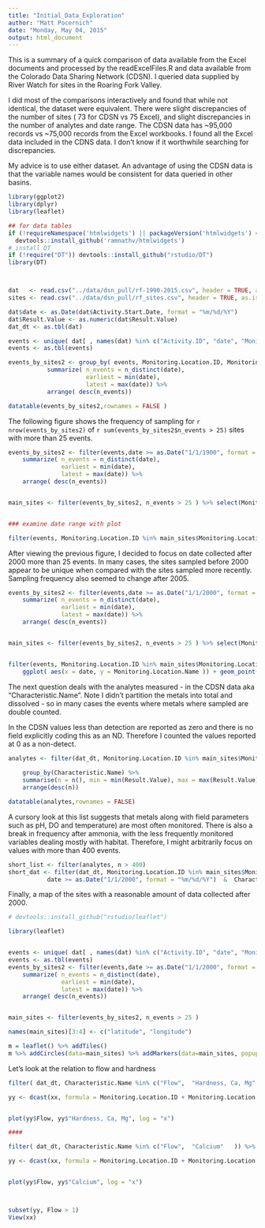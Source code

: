 ```yaml
---
title: "Initial_Data_Exploration"
author: "Matt Pocernich"
date: "Monday, May 04, 2015"
output: html_document
---
```


This is a summary of a quick comparison of data available from the Excel documents and processed by the readExcelFiles.R  and data available from the Colorado Data Sharing Network (CDSN).  I queried data supplied by River Watch for sites in the Roaring Fork Valley. 

I did most of the comparisons interactively and found that while not identical, the dataset were equivalent.  There were slight discrepancies of the number of sites ( 73 for CDSN vs 75 Excel), and slight discrepancies in the number of analytes and date range.  The CDSN data has ~95,000 records vs ~75,000 records from the Excel workbooks.  I found all the Excel data included in the CDNS data.  I don't know if it worthwhile searching for discrepancies.  

My advice is to use either dataset.  An advantage of using the CDSN data is that the variable names would be consistent for data queried in other basins.


```r
library(ggplot2)
library(dplyr)
library(leaflet)

## for data tables
if (!requireNamespace('htmlwidgets') || packageVersion('htmlwidgets') <= '0.3.2')
  devtools::install_github('ramnathv/htmlwidgets')
# install DT
if (!require("DT")) devtools::install_github("rstudio/DT")
library(DT)



dat   <- read.csv("../data/dsn_pull/rf-1990-2015.csv", header = TRUE, as.is = TRUE)
sites <- read.csv("../data/dsn_pull/rf_sites.csv", header = TRUE, as.is = TRUE )

dat$date <- as.Date(dat$Activity.Start.Date, format = "%m/%d/%Y")
dat$Result.Value <- as.numeric(dat$Result.Value)
dat_dt <- as.tbl(dat)

events <- unique( dat[ , names(dat) %in% c("Activity.ID", "date", "Monitoring.Location.ID", "Monitoring.Location.Name" ) ] )       
events <- as.tbl(events)

events_by_sites2 <- group_by( events, Monitoring.Location.ID, Monitoring.Location.Name )%>% 
           summarize( n_events = n_distinct(date),
                      earliest = min(date), 
                      latest = max(date)) %>% 
           arrange( desc(n_events))

datatable(events_by_sites2,rownames = FALSE )

```


The following figure shows the frequency of sampling for `r nrow(events_by_sites2)` of `r sum(events_by_sites2$n_events > 25) ` sites with more than 25 events.  

```r

events_by_sites2 <- filter(events,date >= as.Date("1/1/1900", format = "%m/%d/%Y") )  %>% group_by(Monitoring.Location.ID )%>% 
    summarize( n_events = n_distinct(date),
               earliest = min(date), 
               latest = max(date)) %>% 
    arrange( desc(n_events))


main_sites <- filter(events_by_sites2, n_events > 25 ) %>% select(Monitoring.Location.ID)


### examine date range with plot

filter(events, Monitoring.Location.ID %in% main_sites$Monitoring.Location.ID) %>% ggplot( aes(x = date, y = Monitoring.Location.Name )) + geom_point()
```


After viewing the previous figure, I decided to focus on date collected after 2000 more than 25 events.  In many cases, the sites sampled before 2000 appear to be unique when compared with the sites sampled more recently.  Sampling frequency also seemed to change after 2005.


```r


events_by_sites2 <- filter(events,date >= as.Date("1/1/2000", format = "%m/%d/%Y") )  %>% group_by(Monitoring.Location.ID )%>% 
    summarize( n_events = n_distinct(date),
               earliest = min(date), 
               latest = max(date)) %>% 
    arrange( desc(n_events))


main_sites <- filter(events_by_sites2, n_events > 25 ) %>% select(Monitoring.Location.ID)


filter(events, Monitoring.Location.ID %in% main_sites$Monitoring.Location.ID & date >= as.Date("1/1/2000", format = "%m/%d/%Y") ) %>% 
    ggplot( aes(x = date, y = Monitoring.Location.Name )) + geom_point()

```


The next question deals with the analytes measured -  in the CDSN data aka "Characteristic.Name".  Note I didn't partition the metals into total and dissolved - so in many cases the events where metals where sampled are double counted.

In the CDSN values less than detection are reported as zero and there is no field explicitly coding this as an ND.  Therefore I counted the values reported at 0 as a non-detect. 

```r
analytes <- filter(dat_dt, Monitoring.Location.ID %in% main_sites$Monitoring.Location.ID & date >= as.Date("1/1/2000", 
                                                                                                           format = "%m/%d/%Y") ) %>% 
    group_by(Characteristic.Name) %>% 
    summarise(n = n(), min = min(Result.Value), max = max(Result.Value), n_zero = sum(Result.Value == 0 ), n_detects =  sum(Result.Value > 0 ) ) %>% 
    arrange(desc(n))

datatable(analytes,rownames = FALSE)

```

A cursory look at this list suggests that metals along with field parameters such as pH, DO and temperature) are most often monitored.  There is also a break in frequency after ammonia, with the less frequently monitored variables dealing mostly with habitat.  Therefore, I might arbitrarily focus on values with more than 400 events.


```r

short_list <- filter(analytes, n > 400)
short_dat <- filter(dat_dt, Monitoring.Location.ID %in% main_sites$Monitoring.Location.ID & 
           date >= as.Date("1/1/2000", format = "%m/%d/%Y")  &  Characteristic.Name %in% short_list$Characteristic.Name) 


```



Finally, a map of the sites with  a reasonable amount of data collected after 2000.

```r
# devtools::install_github("rstudio/leaflet")

library(leaflet)


events <- unique( dat[ , names(dat) %in% c("Activity.ID", "date", "Monitoring.Location.ID", "Monitoring.Location.Name", "Monitoring.Location.Latitude", "Monitoring.Location.Longitude"   ) ] )       
events <- as.tbl(events)
events_by_sites2 <- filter(events,date >= as.Date("1/1/2000", format = "%m/%d/%Y") )  %>% group_by(Monitoring.Location.ID,Monitoring.Location.Name, Monitoring.Location.Latitude, Monitoring.Location.Longitude  )%>% 
    summarize( n_events = n_distinct(date),
               earliest = min(date), 
               latest = max(date)) %>% 
    arrange( desc(n_events))


main_sites <- filter(events_by_sites2, n_events > 25 )

names(main_sites)[3:4] <- c("latitude", "longitude")

m = leaflet() %>% addTiles()
m %>% addCircles(data=main_sites) %>% addMarkers(data=main_sites, popup=main_sites$Monitoring.Location.Name )

```

Let's look at the relation to flow and hardness

```r

filter( dat_dt, Characteristic.Name %in% c("Flow",  "Hardness, Ca, Mg"   )) %>% select(Monitoring.Location.ID, Monitoring.Location.Name, Characteristic.Name, Activity.Start.Date, Activity.Start.Time, Result.Value, Result.Unit) -> xx

yy <- dcast(xx, formula = Monitoring.Location.ID + Monitoring.Location.Name + Activity.Start.Date + Activity.Start.Time ~  Characteristic.Name, value.var = "Result.Value", fun.aggregate = mean )


plot(yy$Flow, yy$"Hardness, Ca, Mg", log = "x")

####

filter( dat_dt, Characteristic.Name %in% c("Flow",  "Calcium"   )) %>% select(Monitoring.Location.ID, Monitoring.Location.Name, Characteristic.Name, Activity.Start.Date, Activity.Start.Time, Result.Value, Result.Unit) -> xx

yy <- dcast(xx, formula = Monitoring.Location.ID + Monitoring.Location.Name + Activity.Start.Date + Activity.Start.Time ~  Characteristic.Name, value.var = "Result.Value", fun.aggregate = mean )


plot(yy$Flow, yy$"Calcium", log = "x")



subset(yy, Flow > 1)
View(xx)

```

